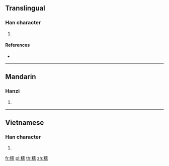 {{character info/new}}
==Translingual==

===Han character===
{{Han char|rn=115|rad=禾|as=14|sn=19|four=|canj=HDMBB}}

# {{defn|Han|sort=禾14}}

====References====
* {{Han ref|kx=0861.070|dkj=25337|dj=1287.160|hdz=42636.140|uh=7A64|ud=31332}}

----

==Mandarin==

===Hanzi===
{{cmn-hanzi|pin=[[nuò]] ([[nuo4]])|wg=no<sup>4</sup>}}

# {{defn|lang=cmn|sort=禾14}}

----

==Vietnamese==

===Han character===
{{vi-hantu|[[nhu]]|rs=禾14}}

# {{defn|lang=vi|sort=禾14}}

[[fr:穤]]
[[pl:穤]]
[[th:穤]]
[[zh:穤]]
